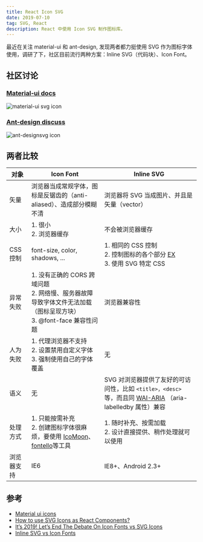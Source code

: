```yaml
---
title: React Icon SVG
date: 2019-07-10
tag: SVG, React
description: React 中使用 Icon SVG 制作图标库。
---
```

最近在关注 material-ui 和 ant-design, 发现两者都力挺使用 SVG 作为图标字体使用，调研了下，社区目前流行两种方案：Inline SVG（代码块）、Icon Font。

## 社区讨论

### [Material-ui docs](https://material-ui.com/zh/components/icons/)
![material-ui svg icon](material-ui-icon.png)
### [Ant-design discuss](https://github.com/ant-design/ant-design/issues/10353)
![ant-designsvg icon](ant-design-svg.png)

## 两者比较
|对象 | Icon Font | Inline SVG|
|-----|-----------|-----------|
|矢量|浏览器当成常规字体，图标是反锯齿的（anti-aliased）、造成部分模糊不清|浏览器将 SVG 当成图片、并且是矢量（vector）|
|大小|1. 很小 <br/>2. 浏览器缓存|不会被浏览器缓存|
|CSS 控制|font-size, color, shadows, ...|1. 相同的 CSS 控制<br/>2. 控制图标的各个部分 [EX](https://material-ui.com/zh/components/icons/)<br/>3. 使用 SVG 特定 CSS|
|异常失败|1. 没有正确的 CORS 跨域问题<br/>2. 网络慢、服务器故障导致字体文件无法加载（图标呈现方块）<br/>3. @font-face 兼容性问题|浏览器兼容性|
|人为失败|1. 代理浏览器不支持<br/>2. 设置禁用自定义字体<br/>3. 强制使用自己的字体覆盖|无|
|语义|无|SVG 对浏览器提供了友好的可访问性，比如 `<title>，<desc>` 等，而且同 [WAI-ARIA](https://www.w3.org/WAI/standards-guidelines/aria/) （aria-labelledby 属性）兼容|
|处理方式|1. 只能按需补充<br/>2. 创建图标字体很麻烦，要使用 [IcoMoon](https://icomoon.io/app/#/select)、[fontello](https://github.com/fontello/fontello)等工具|1. 随时补充、按需加载<br/>2. 设计直接提供、稍作处理就可以使用|
|浏览器支持|IE6|IE8+、Android 2.3+|

## 参考
- [Material ui icons](https://github.com/mui-org/material-ui/tree/master/packages/material-ui-icons)
- [How to use SVG Icons as React Components?](https://www.robinwieruch.de/react-svg-icon-components/)
- [It’s 2019! Let’s End The Debate On Icon Fonts vs SVG Icons](https://www.lambdatest.com/blog/its-2019-lets-end-the-debate-on-icon-fonts-vs-svg-icons/)
- [Inline SVG vs Icon Fonts](https://css-tricks.com/icon-fonts-vs-svg/)